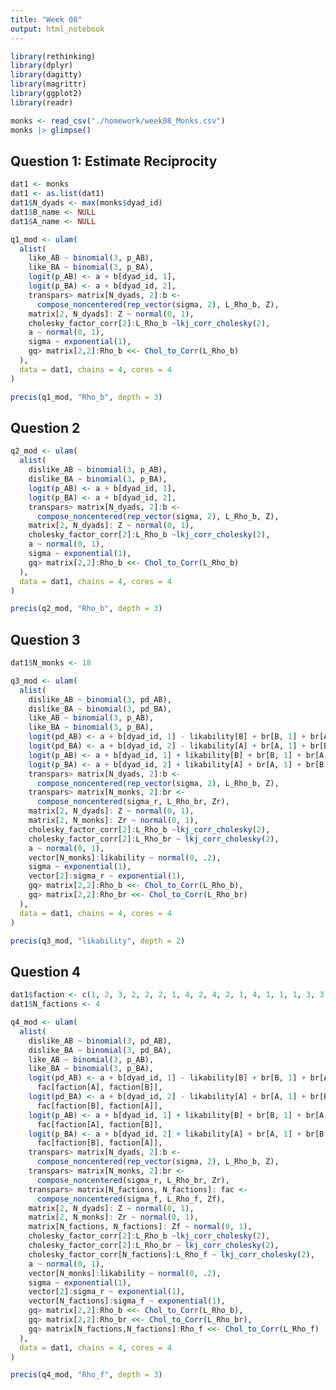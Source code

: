 ```yaml
---
title: "Week 08"
output: html_notebook
---
```


```r
library(rethinking)
library(dplyr)
library(dagitty)
library(magrittr)
library(ggplot2)
library(readr)
```

```r
monks <- read_csv("./homework/week08_Monks.csv")
monks |> glimpse()
```

## Question 1: Estimate Reciprocity

```r
dat1 <- monks
dat1 <- as.list(dat1)
dat1$N_dyads <- max(monks$dyad_id)
dat1$B_name <- NULL
dat1$A_name <- NULL

q1_mod <- ulam(
  alist(
    like_AB ~ binomial(3, p_AB),
    like_BA ~ binomial(3, p_BA), 
    logit(p_AB) <- a + b[dyad_id, 1], 
    logit(p_BA) <- a + b[dyad_id, 2], 
    transpars> matrix[N_dyads, 2]:b <- 
      compose_noncentered(rep_vector(sigma, 2), L_Rho_b, Z), 
    matrix[2, N_dyads]: Z ~ normal(0, 1), 
    cholesky_factor_corr[2]:L_Rho_b ~lkj_corr_cholesky(2), 
    a ~ normal(0, 1), 
    sigma ~ exponential(1), 
    gq> matrix[2,2]:Rho_b <<- Chol_to_Corr(L_Rho_b)
  ), 
  data = dat1, chains = 4, cores = 4
)
```

```r
precis(q1_mod, "Rho_b", depth = 3)
```



## Question 2

```r
q2_mod <- ulam(
  alist(
    dislike_AB ~ binomial(3, p_AB),
    dislike_BA ~ binomial(3, p_BA), 
    logit(p_AB) <- a + b[dyad_id, 1], 
    logit(p_BA) <- a + b[dyad_id, 2], 
    transpars> matrix[N_dyads, 2]:b <- 
      compose_noncentered(rep_vector(sigma, 2), L_Rho_b, Z), 
    matrix[2, N_dyads]: Z ~ normal(0, 1), 
    cholesky_factor_corr[2]:L_Rho_b ~lkj_corr_cholesky(2), 
    a ~ normal(0, 1), 
    sigma ~ exponential(1), 
    gq> matrix[2,2]:Rho_b <<- Chol_to_Corr(L_Rho_b)
  ), 
  data = dat1, chains = 4, cores = 4
)
```

```r
precis(q2_mod, "Rho_b", depth = 3)
```

## Question 3

```r
dat1$N_monks <- 18

q3_mod <- ulam(
  alist(
    dislike_AB ~ binomial(3, pd_AB),
    dislike_BA ~ binomial(3, pd_BA), 
    like_AB ~ binomial(3, p_AB), 
    like_BA ~ binomial(3, p_BA),
    logit(pd_AB) <- a + b[dyad_id, 1] - likability[B] + br[B, 1] + br[A, 2], 
    logit(pd_BA) <- a + b[dyad_id, 2] - likability[A] + br[A, 1] + br[B, 2],
    logit(p_AB) <- a + b[dyad_id, 1] + likability[B] + br[B, 1] + br[A, 2], 
    logit(p_BA) <- a + b[dyad_id, 2] + likability[A] + br[A, 1] + br[B, 2], 
    transpars> matrix[N_dyads, 2]:b <- 
      compose_noncentered(rep_vector(sigma, 2), L_Rho_b, Z), 
    transpars> matrix[N_monks, 2]:br <- 
      compose_noncentered(sigma_r, L_Rho_br, Zr),  
    matrix[2, N_dyads]: Z ~ normal(0, 1), 
    matrix[2, N_monks]: Zr ~ normal(0, 1), 
    cholesky_factor_corr[2]:L_Rho_b ~lkj_corr_cholesky(2), 
    cholesky_factor_corr[2]:L_Rho_br ~ lkj_corr_cholesky(2),
    a ~ normal(0, 1), 
    vector[N_monks]:likability ~ normal(0, .2), 
    sigma ~ exponential(1), 
    vector[2]:sigma_r ~ exponential(1),
    gq> matrix[2,2]:Rho_b <<- Chol_to_Corr(L_Rho_b),
    gq> matrix[2,2]:Rho_br <<- Chol_to_Corr(L_Rho_br)
  ), 
  data = dat1, chains = 4, cores = 4
)
```

```r
precis(q3_mod, "likability", depth = 2)
```

## Question 4

```r
dat1$faction <- c(1, 2, 3, 2, 2, 2, 1, 4, 2, 4, 2, 1, 4, 1, 1, 1, 3, 3)
dat1$N_factions <- 4

q4_mod <- ulam(
  alist(
    dislike_AB ~ binomial(3, pd_AB),
    dislike_BA ~ binomial(3, pd_BA), 
    like_AB ~ binomial(3, p_AB), 
    like_BA ~ binomial(3, p_BA),
    logit(pd_AB) <- a + b[dyad_id, 1] - likability[B] + br[B, 1] + br[A, 2] -
      fac[faction[A], faction[B]], 
    logit(pd_BA) <- a + b[dyad_id, 2] - likability[A] + br[A, 1] + br[B, 2] -
      fac[faction[B], faction[A]],
    logit(p_AB) <- a + b[dyad_id, 1] + likability[B] + br[B, 1] + br[A, 2] +
      fac[faction[A], faction[B]], 
    logit(p_BA) <- a + b[dyad_id, 2] + likability[A] + br[A, 1] + br[B, 2] +
      fac[faction[B], faction[A]], 
    transpars> matrix[N_dyads, 2]:b <- 
      compose_noncentered(rep_vector(sigma, 2), L_Rho_b, Z), 
    transpars> matrix[N_monks, 2]:br <- 
      compose_noncentered(sigma_r, L_Rho_br, Zr),  
    transpars> matrix[N_factions, N_factions]: fac <- 
      compose_noncentered(sigma_f, L_Rho_f, Zf),
    matrix[2, N_dyads]: Z ~ normal(0, 1), 
    matrix[2, N_monks]: Zr ~ normal(0, 1), 
    matrix[N_factions, N_factions]: Zf ~ normal(0, 1), 
    cholesky_factor_corr[2]:L_Rho_b ~lkj_corr_cholesky(2), 
    cholesky_factor_corr[2]:L_Rho_br ~ lkj_corr_cholesky(2),
    cholesky_factor_corr[N_factions]:L_Rho_f ~ lkj_corr_cholesky(2),
    a ~ normal(0, 1), 
    vector[N_monks]:likability ~ normal(0, .2), 
    sigma ~ exponential(1), 
    vector[2]:sigma_r ~ exponential(1),
    vector[N_factions]:sigma_f ~ exponential(1),
    gq> matrix[2,2]:Rho_b <<- Chol_to_Corr(L_Rho_b),
    gq> matrix[2,2]:Rho_br <<- Chol_to_Corr(L_Rho_br),
    gq> matrix[N_factions,N_factions]:Rho_f <<- Chol_to_Corr(L_Rho_f)
  ), 
  data = dat1, chains = 4, cores = 4
)
```

```r
precis(q4_mod, "Rho_f", depth = 3)
```



